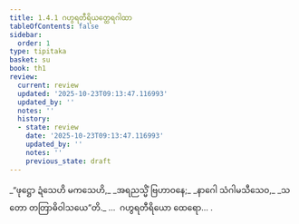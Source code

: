 ```yaml
---
title: 1.4.1 ဂဟွရတီရိယတ္ထေရဂါထာ
tableOfContents: false
sidebar:
  order: 1
type: tipitaka
basket: su
book: th1
review:
  current: review
  updated: '2025-10-23T09:13:47.116993'
  updated_by: ''
  notes: ''
  history:
  - state: review
    date: '2025-10-23T09:13:47.116993'
    updated_by: ''
    notes: ''
    previous_state: draft
---
```



<ReviewStatus review={frontmatter.review} showDetails={true} />

<HypothesisAnnotation frontmatter={frontmatter} />

<DynamicBreadcrumb />

<Division number="31" book="th1" e="ch" v="19" p="227">

<Paragraph number="72" type="verses" book="th1">
_“ဖုဋ္ဌော ဍံသေဟိ မကသေဟိ,_  
_အရညသ္မိံ ဗြဟာဝနေ;_  
_နာဂေါ သံဂါမသီသေဝ,_  
_သတော တတြာဓိဝါသယေ”တိ._  


</Paragraph>
</Division>

<Paragraph number="73" type="center" book="th1">
…  ဂဟွရတီရိယော ထေရော… .
</Paragraph>